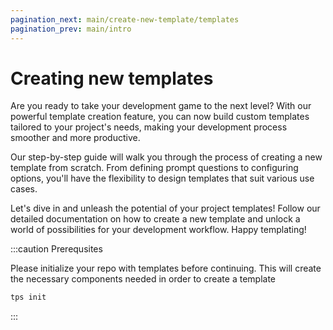 ```yaml
---
pagination_next: main/create-new-template/templates
pagination_prev: main/intro
---
```


# Creating new templates

Are you ready to take your development game to the next level? With our powerful
template creation feature, you can now build custom templates tailored to your
project's needs, making your development process smoother and more productive.

Our step-by-step guide will walk you through the process of creating a new
template from scratch. From defining prompt questions to configuring options,
you'll have the flexibility to design templates that suit various use cases.

Let's dive in and unleash the potential of your project templates! Follow our
detailed documentation on how to create a new template and unlock a world of
possibilities for your development workflow. Happy templating!

:::caution Prerequsites

Please initialize your repo with templates before continuing. This will create
the necessary components needed in order to create a template

```bash
tps init
```

:::
